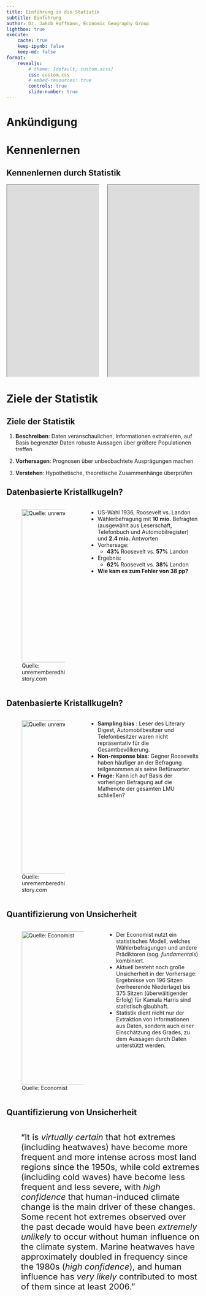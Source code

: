 ```yaml
---
title: Einführung in die Statistik
subtitle: Einführung
author: Dr. Jakob Hoffmann, Economic Geography Group
lightbox: true
execute:
    cache: true
    keep-ipynb: false
    keep-md: false
format:
    revealjs:
        # theme: [default, custom.scss]
        css: custom.css
        # embed-resources: true
        controls: true
        slide-number: true
---
```


# Ankündigung

# Kennenlernen

## Kennenlernen durch Statistik

::::: columns
::: {.column width="50%"}
<iframe width="780" height="500" src="https://surveys.eggroup-lmu.de/statlecture/wohnort" title="Survey preview"> </iframe>
:::

::: {.column width="50%"}
<iframe width="780" height="500" src="https://surveys.eggroup-lmu.de/statlecture/wohnort/qr" title="Survey link"> </iframe>
:::
:::::

##  {background-iframe="https://surveys.eggroup-lmu.de/statlecture/wohnort/getuptime" background-interactive="true" data-preload="true"}

##  {background-iframe="https://surveys.eggroup-lmu.de/statlecture/wohnort/map" background-interactive="true" data-preload="true"}

##  {background-iframe="https://surveys.eggroup-lmu.de/statlecture/wohnort/hist" background-interactive="true" data-preload="true"}

##  {background-iframe="https://surveys.eggroup-lmu.de/statlecture/wohnort/scatter-time" background-interactive="true" data-preload="true"}

##  {background-iframe="https://surveys.eggroup-lmu.de/statlecture/wohnort/scatter" background-interactive="true" data-preload="true"}

##  {background-iframe="https://surveys.eggroup-lmu.de/statlecture/wohnort/hist-grade" background-interactive="true" data-preload="true"}

##  {background-iframe="https://surveys.eggroup-lmu.de/statlecture/wohnort/boxplot" background-interactive="true" data-preload="true"}


# Ziele der Statistik

## Ziele der Statistik

1. **Beschreiben**: Daten veranschaulichen, Informationen extrahieren, auf Basis begrenzter Daten robuste Aussagen über größere Populationen treffen

2. **Vorhersagen**: Prognosen über unbeobachtete Ausprägungen machen

3. **Verstehen**: Hypothetische, theoretische Zusammenhänge überprüfen


## Datenbasierte Kristallkugeln? {.smaller}

::::: columns
::: {.column width="40%"}
![Quelle: unrememberedhistory.com](https://unrememberedhistory.com/wp-content/uploads/2016/02/album11.jpg){.shadow height="400px"}
:::

::: {.column width="60%"}
-   US-Wahl 1936, Roosevelt vs. Landon
-   Wählerbefragung mit **10 mio.** Befragten (ausgewählt aus Leserschaft, Telefonbuch und Automobilregister) und **2.4
    mio.** Antworten
-   Vorhersage:
    - **43%** Roosevelt vs. **57%** Landon
- Ergebnis:
    - **62%** Roosevelt vs. **38%** Landon
-   **Wie kam es zum Fehler von 38 pp?**
:::
:::::

## Datenbasierte Kristallkugeln? {.smaller}

::::: columns
::: {.column width="40%"}
![Quelle: unrememberedhistory.com](https://unrememberedhistory.com/wp-content/uploads/2016/02/album11.jpg){.shadow height="400px"}
:::

::: {.column width="60%"}
- **Sampling bias** : Leser des Literary Digest, Automobilbesitzer und
  Telefonbesitzer waren nicht repräsentativ für die Gesamtbevölkerung.
- **Non-response bias**: Gegner Roosevelts haben häufiger an der
  Befragung teilgenommen als seine Befürworter.
- **Frage:** Kann ich auf Basis der vorherigen Befragung auf die Mathenote der gesamten LMU schließen?
:::
:::::

## Quantifizierung von Unsicherheit {.smaller}

::::: columns
::: {.column width="50%"}
![Quelle: Economist](/images/us-economist-prediction.png){.shadow height="400px"}
:::

::: {.column width="50%"}
- Der Economist nutzt ein statistisches Modell, welches Wählerbefragungen und andere Prädiktoren (sog. *fundamentals*) kombiniert.
- Aktuell besteht noch große Unsicherheit in der Vorhersage: Ergebnisse von 196 Sitzen (verheerende Niederlage) bis 375 Sitzen (überwältigender Erfolg) für Kamala Harris sind statistisch glaubhaft.
- Statistik dient nicht nur der Extraktion von Informationen aus Daten, sondern auch einer Einschätzung des Grades, zu dem Aussagen durch Daten unterstützt werden.
:::
:::::


## Quantifizierung von Unsicherheit {.smaller}

::::: columns
::: {.column width="50%"}
![Quelle: Guidance Note for Lead Authors of the IPCC Fifth Assessment Report on Consistent Treatment of Uncertainties](/images/uncertainty-wording.png){.shadow height="400px"}
:::
::: {.column width="50%" style="font-size: 22px;"}
"It is *virtually certain* that hot extremes (including heatwaves) have become more frequent and more intense across most land regions since the 1950s, while cold extremes (including cold waves) have become less frequent and less severe, with *high confidence* that human-induced climate change is the main driver of these changes. Some recent hot extremes observed over the past decade would have been *extremely unlikely* to occur without human influence on the climate system. Marine heatwaves have approximately doubled in frequency since the 1980s (*high confidence*), and human influence has *very likely* contributed to most of them since at least 2006."
:::
:::::


## Was wäre wenn...? {.smaller}

::::: columns
::: {.column width="60%"}
![Quelle: Born et al. 2019](images/brexit.png){.shadow height="400px"}
:::

::: {.column width="40%"}
-   Frage: Hat der Brexit der britischen Wirtschaft geschadet?
-   Synthetic control: Tatsächliche Entwicklung der Wirtschaft
    [(blau)]{style="color: blue"} vs. hypothetische Entwicklung ohne
    Brexit [(rot)]{style="color: red"}
-   Bis Ende 2018 ist ein geschätzter Outputverlust von 1.7 pp bis 2.5
    pp entstanden.
:::
:::::


# Statistik und Geographie

##  {background-iframe="https://surveys.eggroup-lmu.de/statlecture/wohnort/density" background-interactive="true" data-preload="true"}

## Wo erfindet Europa? {.smaller}

![Quelle: Eigene Darstellung](images/figure-map-inventors.png){.shadow}

## Die Politische Karte Deutschlands

::::: columns
::: {.column width="40%"}
![Quelle: Zeit.de](https://interactive.zeit.de/2021/wahl-btw-gemeindekarte/static/btw21.26c6ec590e3e34a06a4854b0b243e24d.cached.png){.shadow}
:::

::: {.column width="60%"}
- Ein Blick auf die Karte suggeriert, dass ein erheblicher Anteil
  Deutschlands AfD wählt.
- Thüringen beheimatet **2,5%** der deutschen Bevölkerung, Sachsen **4,8%**.
- Karten können trügerisch sein, da Bevölkerung selten proportional zu Fläche ist.
:::
:::::

## Multiskalarität und Aggregation {.smaller}
::::: columns
::: {.column width="55%"}
:::::: {.card}
```r
#| fig-width: 5.5
#| fig-height: 5
#| class-output: card

library(eurostat)
library(dplyr)
library(stringr)
library(ggplot2)
library(ggthemes)

theme_set(theme_tufte(base_family = "Arial"))

theme_update(
  axis.title.x = element_text(hjust = 0.99),
  axis.title.y = element_text(hjust = 0.99),
  plot.title = element_text(face = "bold"),
  plot.caption = element_text(face="italic"),
  strip.text.x = element_text(hjust = 0.01, face = "bold"),
  strip.text.y = element_text(vjust = 0.01, face = "bold"),
  legend.position = "top",
  legend.justification.top = "left"
)

filters_pop <- list(time = 2000:2024, geo = c("DE", "DE212", "DED42"), sex = "T", age = "TOTAL")
popdata <- get_eurostat("demo_r_pjangrp3", filters = filters_pop)
popdata |> 
    group_by(geo) |>
    mutate(perc = (values / first(values)) * 100) |>
    transform(geo = factor(geo, labels=c("Deutschland", "München", "Erzgebirgkreis"), levels=c("DE", "DE212", "DED42"))) |> 
    ggplot(aes(x=time, y=perc, color=geo)) +
    geom_line(linewidth=1.5) +
    geom_hline(yintercept=100, linetype="dashed") +
    scale_color_tableau() +
    labs(
        title = "Bevölkerungsentwicklung in Deutschland",
        subtitle = "Gesamtentwicklung und ausgewählte Kreise",
        y="Bevölkerung (2014 = 100%)", x="", color="", 
        caption="Datenquelle: Eurostat")
```
::::::
:::
::: {.column width="45%"}
- Geographie betrachtet räumliche Eigenschaften auf unterschiedlichen Auflösungsebenen.
- Statistische Eigenschaften von Aggregaten können nicht automatisch auf deren Mitglieder übertragen werden (z.B. Regionen in Ländern, Personen in Regionen).
- Was ist die 'richtige' Aggregatsebene?
- Später im Kurs: **Aggregation Bias** und die **Ecological Fallacy**
:::
:::::

## Räumliche Autokorrelation {.smaller}

Einkommsensverteilung in deutschen Großstädten (<span class="arrow-up">&#x2191;</span> <span class="arrow-down">&#x2193;</span>)

::::: columns
::: {.column width="50%"}
![Einkommen in München (Quelle: Zeit.de)](https://interactive.zeit.de/g/2022/stadtdaten/static/assets/09162000.5ef64850.png){.shadow}
:::
::: {.column width="50%"}
![Einkommen in Köln (Quelle: Zeit.de)](https://interactive.zeit.de/g/2022/stadtdaten/static/assets/koeln-closeup.ad0efbdb.png){.shadow}
:::
:::::

## Statistik und Geographie {.smaller}

::::: columns
::: {.column width="50%"}
![Quelle: Wikimedia Commons](https://upload.wikimedia.org/wikipedia/commons/c/c7/Snow-cholera-map.jpg){.shadow}
:::
::: {.column width="50%"}
- Neben physikalischen Raummerkmalen sind auch die meisten sozial- und wirtschaftswissenschaftlichen Merkmale räumlich verortet.
- Geographie interessiert sich für die räumliche Konfiguration bzw. Verteilung physikalischer / gesellschaftlicher Merkmale.
- Die räumliche Anordnung von Beobachtungen erschwert deren statistische Analyse, selbst wenn deren Verteilung nicht direkt von Interesse ist.
:::
:::::


# Organisatorisches

## Diese Veranstaltung {.smaller}

::::: columns
::: {.column width="40%"}
<!-- <div class ="card"> -->
<!-- <img src="images/syllabus.png"></img> -->
<!-- </div> -->
![](images/syllabus.png){.lightbox .shadow}
[**Moodle PW**: S1DTF9W](https://moodle.lmu.de/enrol/index.php?id=11572)
:::
::: {.column width="60%"}
- **Ablauf:** 2 x 40 min, 10 min Pause
- **Lernziel** 
    - Verständnis der Ziele und Funktionsweisen geläufiger statistischer Verfahren
    - Interpretations- und Kritikfähigkeit statistischer Befunde und Forschungsdesigns
- **Inhalte**
    - Numerische und visuelle Verfahren der deskriptiven Statistik
    - Grundlagen der Inferenzstatistik und der statistischen Modellierung
:::
:::::

## Übung zur Vorlesung {.smaller}

::::: columns
::: {.column width="40%"}
![](images/logos-tools.png){.shadow}
:::
::: {.column width="60%"}
- Ein erheblicher Teil statistischer Praxis liegt in der Aufbereitung von Daten. Die Übung macht Studierende mit der Anwendung statistischer Verfahren *und* dem Umgang mit Daten vertraut.
- Der Besuch der Übung ist nicht optional - nur die Vorlesung zu besuchen ist so sinnvoll wie ein Führerschein ohne Fahrpraxis.
- Geographen setzen auf eine Vielzahl an Softwaretools (Spezialsoftware wie `SPSS` [Übung], Programmiersprachen wie `R`, `Python` oder `Julia`, oder Datenbankmanagementsysteme wie `DuckDB`).
:::
:::::


## Leistungsnachweis {.smaller}

::::: columns
::: {.column width="55%"}
<div class ="card" style="padding: 20px; width: 480px">
<h3 style="font-size: 20px">
    Welche der folgenden Aussagen ist richtig? Bei einer rechtsschiefen Verteilung ist der Median...
</h3>
<ul class="examlist">
    <li>immer kleiner als das arithmetische Mittel</li>
    <li>immer größer als das arithmetische Mittel</li>
    <li>immer gleich groß wie das arithmetische Mittel</li>
    <li>mal größer und mal kleiner als das arithmetische Mittel</li>
</ul>
</div>
:::
::: {.column width="45%"}
- Die Vorlesung wird durch eine **Klausur** am letzten Vorlesungstermin (27. Januar) abgeschlossen.
- Die Klausur prüft Kenntnisse der **Vorlesungs- und der Übungsinhalte** mittels eines Single-Choice-Verfahrens.
- Single-Choice: Auswahlverfahren, bei dem **exakt eine** Option richtig ist.
:::
:::::


# Lernmaterialien

## Lehrbuch

::::: columns
::: {.column width="50%"}
![](https://www.utb.de/cms/asset/e97ac5f1-38bf-4645-a0ed-16ec6816a264/9783838549330.cover.jpg){.shadow height="550px"}
:::
::: {.column width="50%"}
- Aktuelles Lehrbuch in deutscher Sprache
- Fachbezug zur Geographie
- Breite Abdeckung der Grundlagen
:::
:::::


## Datenvisualisierung

::::: columns
::: {.column width="50%"}
![](https://socviz.co/assets/dv-cover-pupress.jpg){.shadow height="550px"}
:::

::: {.column width="50%"}
-   Einführung in die statistische Visualisierung mit R
-   Viele sozialwissenschaftliche Beispiele
-   Online verfügbar unter: <https://socviz.co/>
:::
:::::

## Regressionsanalyse

::::: columns
::: {.column width="50%"}
![](https://www.book2look.com/BookContent/FlipBooks/AhkBODX6iT_assets/images/AhkBODX6iT_Zoom.webp){.shadow height="550px"}
:::

::: {.column width="50%"}
-   Umfassende und moderne Einführung in die Regressionsanalyse
-   Viele sozial- und politikwissenschaftliche Anwendungsbeispiele in R
-   Online verfügbar unter: <https://avehtari.github.io/ROS-Examples/>
:::
:::::

## Statistische Modellierung

::::: columns
::: {.column width="50%"}
![](https://images.routledge.com/common/jackets/amazon/978036713/9780367139919.jpg){.shadow height="500px"}
:::

::: {.column width="50%"}
-   Moderne perspektive auf statistische Modellierung
-   Bayesianische Statistik, Anwendung in R
-   Online verfügbar unter: <https://xcelab.net/rm/>
:::
:::::

## Wahrscheinlichkeitstheorie

::::: columns
::: {.column width="50%"}
![](https://images.routledge.com/common/jackets/amazon/978113836/9781138369917.jpg){.shadow height="500px"}
:::

::: {.column width="50%"}
-   Umfassende aber zugängliche Einführung in die W'scheinlichkeitstheorie
-   Anwendungsbeispiele in R
-   Online verfügbar unter: [https://projects.iq.harvard.edu/stat110/home](https://projects.iq.harvard.edu/stat110/home)
:::
:::::


# Prüfungsfragen

## Prüfungsfragen

- Unter welchen Umständen kann selbst eine große Stichprobe in die Irre führen?
- Wann spricht man von sampling bias? Non-response bias?

